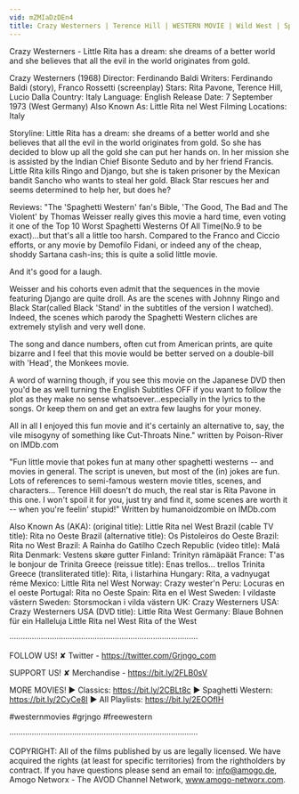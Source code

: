 ```yaml
---
vid: mZMIaDzDEn4
title: Crazy Westerners | Terence Hill | WESTERN MOVIE | Wild West | Spaghetti Western | Full Movie
---
```


Crazy Westerners - Little Rita has a dream: she dreams of a better world and she believes that all the evil in the world originates from gold.

Crazy Westerners (1968)
Director: Ferdinando Baldi
Writers: Ferdinando Baldi (story), Franco Rossetti (screenplay)
Stars: Rita Pavone, Terence Hill, Lucio Dalla
Country: Italy
Language: English
Release Date: 7 September 1973 (West Germany)
Also Known As: Little Rita nel West 
Filming Locations: Italy 

Storyline:
Little Rita has a dream: she dreams of a better world and she believes that all the evil in the world originates from gold. So she has decided to blow up all the gold she can put her hands on. In her mission she is assisted by the Indian Chief Bisonte Seduto and by her friend Francis. Little Rita kills Ringo and Django, but she is taken prisoner by the Mexican bandit Sancho who wants to steal her gold. Black Star rescues her and seems determined to help her, but does he?

Reviews:
"The 'Spaghetti Western' fan's Bible, 'The Good, The Bad and The Violent' by Thomas Weisser really gives this movie a hard time, even voting it one of the Top 10 Worst Spaghetti Westerns Of All Time(No.9 to be exact)...but that's all a little too harsh. Compared to the Franco and Ciccio efforts, or any movie by Demofilo Fidani, or indeed any of the cheap, shoddy Sartana cash-ins; this is quite a solid little movie.

And it's good for a laugh.

Weisser and his cohorts even admit that the sequences in the movie featuring Django are quite droll. As are the scenes with Johnny Ringo and Black Star(called Black 'Stand' in the subtitles of the version I watched). Indeed, the scenes which parody the Spaghetti Western cliches are extremely stylish and very well done.

The song and dance numbers, often cut from American prints, are quite bizarre and I feel that this movie would be better served on a double-bill with 'Head', the Monkees movie.

A word of warning though, if you see this movie on the Japanese DVD then you'd be as well turning the English Subtitles OFF if you want to follow the plot as they make no sense whatsoever...especially in the lyrics to the songs. Or keep them on and get an extra few laughs for your money.

All in all I enjoyed this fun movie and it's certainly an alternative to, say, the vile misogyny of something like Cut-Throats Nine." written by Poison-River on IMDb.com

"Fun little movie that pokes fun at many other spaghetti westerns -- and movies in general. The script is uneven, but most of the (in) jokes are fun. Lots of references to semi-famous western movie titles, scenes, and characters... Terence Hill doesn't do much, the real star is Rita Pavone in this one. I won't spoil it for you, just try and find it, some scenes are worth it -- when you're feelin' stupid!" Written by humanoidzombie on IMDb.com

Also Known As (AKA):
(original title): Little Rita nel West
Brazil (cable TV title): Rita no Oeste
Brazil (alternative title): Os Pistoleiros do Oeste
Brazil: Rita no West
Brazil: A Rainha do Gatilho
Czech Republic (video title): Malá Rita
Denmark: Vestens skøre gutter
Finland: Trinityn rämäpäät
France: T'as le bonjour de Trinita
Greece (reissue title): Enas trellos... trellos Trinita
Greece (transliterated title): Rita, i listarhina
Hungary: Rita, a vadnyugat réme
Mexico: Little Rita nel West
Norway: Crazy wester'n
Peru: Locuras en el oeste
Portugal: Rita no Oeste
Spain: Rita en el West
Sweden: I vildaste västern
Sweden: Storsmockan i vilda västern
UK: Crazy Westerners
USA: Crazy Westerners
USA (DVD title): Little Rita
West Germany: Blaue Bohnen für ein Halleluja
 Little Rita nel West
 Rita of the West

····················································································

FOLLOW US!
✘ Twitter - https://twitter.com/Grjngo_com

SUPPORT US!
✘ Merchandise - https://bit.ly/2FLB0sV

MORE MOVIES! 
► Classics: https://bit.ly/2CBLt8c 
► Spaghetti Western: https://bit.ly/2CyCe8I 
► All Playlists: https://bit.ly/2EOOfIH 

#westernmovies #grjngo #freewestern

····················································································

COPYRIGHT: All of the films published by us are legally licensed. We have acquired the rights (at least for specific territories) from the rightholders by contract. If you have questions please send an email to: info@amogo.de, Amogo Networx - The AVOD Channel Network, www.amogo-networx.com.